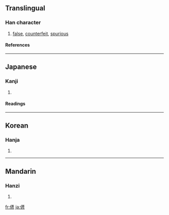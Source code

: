 ==Translingual==
===Han character===
{{Han char|rn=9|rad=人|as=09|sn=11|four=|canj=人卜竹竹 (OYHH)}}
# [[false]], [[counterfeit]], [[spurious]]
====References====
{{Han ref|kx=0110.180|dkj=00850|dj=0236.020|hdz=10194.100|uh=5050|ud=20560}}
----
==Japanese==
===Kanji===
{{ja-kanji|grade=|rs=人09}}
# {{defn|Japanese}}
====Readings====
{{ja-readings|on=[[がん]] (gan), [[げん]] (gen)|kun=[[いつわる]] (itsuwaru), [[にせ]] (nise)}}
----
==Korean==
===Hanja===
{{ko-hanja|hangeul=안|rv=an|mr=an}}
# {{defn|Korean}}
----
==Mandarin==
===Hanzi===
{{cmn-hanzi|pin=[[yàn]] ([[yan4]])|wg=yen<sup>4</sup>}}
# {{defn|Mandarin}}

[[fr:偐]]
[[ja:偐]]